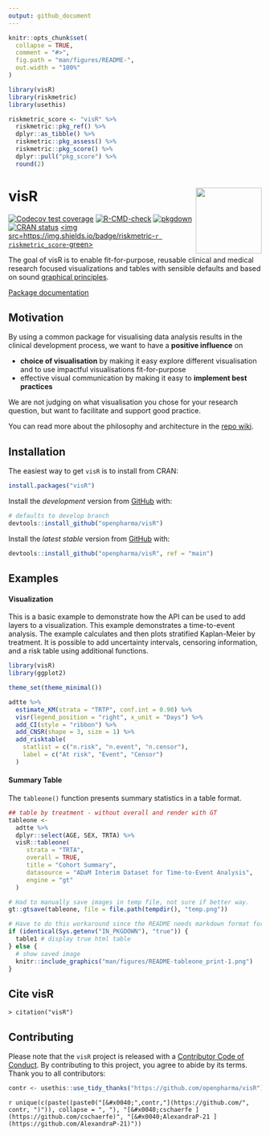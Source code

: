 ```yaml
---
output: github_document
---
```


<!-- README.md is generated from README.Rmd as part of the CICD process. -->
<!-- Please edit README.Rmd - but you do not need to build it! -->

```r
knitr::opts_chunk$set(
  collapse = TRUE,
  comment = "#>",
  fig.path = "man/figures/README-",
  out.width = "100%"
)

library(visR)
library(riskmetric)
library(usethis)

riskmetric_score <- "visR" %>%
  riskmetric::pkg_ref() %>%
  dplyr::as_tibble() %>%
  riskmetric::pkg_assess() %>%
  riskmetric::pkg_score() %>%
  dplyr::pull("pkg_score") %>%
  round(2)
```

# visR <img src='man/figures/logo.png' align="right" height="131.5" />

<!-- badges: start -->

[![Codecov test coverage](https://codecov.io/gh/openpharma/visR/branch/develop/graph/badge.svg)](https://codecov.io/gh/openpharma/visR?branch=main)
[![R-CMD-check](https://github.com/openpharma/visR/workflows/R-CMD-check/badge.svg)](https://github.com/openpharma/visR/actions)
[![pkgdown](https://github.com/openpharma/visR/actions/workflows/makedocs.yml/badge.svg)](https://github.com/openpharma/visR/actions/workflows/makedocs.yml)
[![CRAN status](https://www.r-pkg.org/badges/version/visR)](https://CRAN.R-project.org/package=visR)
<a href=https://github.com/pharmaR/riskmetric><img src=https://img.shields.io/badge/riskmetric-`r riskmetric_score`-green></img></a>
<!-- badges: end -->


The goal of visR is to enable fit-for-purpose, reusable clinical and medical research focused visualizations and tables with sensible defaults and based on sound [graphical principles](https://graphicsprinciples.github.io/).

[Package documentation](https://openpharma.github.io/visR/)

## Motivation

By using a common package for visualising data analysis results in the clinical development process, we want to have a **positive influence** on 

* **choice of visualisation** by making it easy explore different visualisation and to use impactful visualisations fit-for-purpose
* effective visual communication by making it easy to **implement best practices** 

We are not judging on what visualisation you chose for your research question, but want to facilitate and support good practice.

You can read more about the philosophy and architecture in the [repo wiki](https://github.com/openpharma/visR/wiki).

## Installation

The easiest way to get `visR` is to install from CRAN:

``` r
install.packages("visR")
```


Install the *development* version from [GitHub](https://github.com/) with:

``` r
# defaults to develop branch
devtools::install_github("openpharma/visR") 
```

Install the *latest stable* version from [GitHub](https://github.com/) with:

``` r
devtools::install_github("openpharma/visR", ref = "main")
```

## Examples

#### Visualization

This is a basic example to demonstrate how the API can be used to add layers to a visualization. This example demonstrates a time-to-event analysis. The example calculates and then plots stratified Kaplan-Meier by treatment. It is possible to add uncertainty intervals, censoring information, and a risk table using additional functions.

```r
library(visR)
library(ggplot2)

theme_set(theme_minimal())

adtte %>%
  estimate_KM(strata = "TRTP", conf.int = 0.90) %>%
  visr(legend_position = "right", x_unit = "Days") %>%
  add_CI(style = "ribbon") %>%
  add_CNSR(shape = 3, size = 1) %>%
  add_risktable(
    statlist = c("n.risk", "n.event", "n.censor"),
    label = c("At risk", "Event", "Censor")
  )
```


#### Summary Table

The `tableone()` function presents summary statistics in a table format.

```r
## table by treatment - without overall and render with GT
tableone <-
  adtte %>%
  dplyr::select(AGE, SEX, TRTA) %>%
  visR::tableone(
     strata = "TRTA",
     overall = TRUE,
     title = "Cohort Summary",
     datasource = "ADaM Interim Dataset for Time-to-Event Analysis",
     engine = "gt"
  )
```

```r
# Had to manually save images in temp file, not sure if better way.
gt::gtsave(tableone, file = file.path(tempdir(), "temp.png"))
```

```r
# Have to do this workaround since the README needs markdown format for GitHub page but a different format for the website.
if (identical(Sys.getenv("IN_PKGDOWN"), "true")) {
  table1 # display true html table
} else {
  # show saved image
  knitr::include_graphics("man/figures/README-tableone_print-1.png")
} 
```

## Cite visR

```text
> citation("visR")
```

## Contributing

Please note that the `visR` project is released with a [Contributor Code of Conduct](CODE_OF_CONDUCT.md). By contributing to this project, you agree to abide by its terms.
Thank you to all contributors:

```r
contr <- usethis::use_tidy_thanks("https://github.com/openpharma/visR")
```
`r unique(c(paste((paste0("[&#x0040;",contr,"](https://github.com/", contr, ")")), collapse = ", "), "[&#x0040;cschaerfe ](https://github.com/cschaerfe)", "[&#x0040;AlexandraP-21 ](https://github.com/AlexandraP-21)"))`
